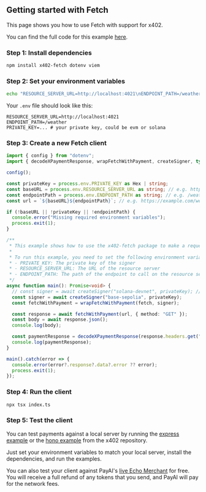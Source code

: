 ## Getting started with Fetch

This page shows you how to use Fetch with support for x402.

<Note>You can find the full code for this example [here](https://github.com/coinbase/x402/tree/main/examples/typescript/clients/fetch).</Note>

### Step 1: Install dependencies

```bash
npm install x402-fetch dotenv viem
```

### Step 2: Set your environment variables

```bash
echo "RESOURCE_SERVER_URL=http://localhost:4021\nENDPOINT_PATH=/weather\nPRIVATE_KEY=..." > .env
```

Your `.env` file should look like this:

```
RESOURCE_SERVER_URL=http://localhost:4021
ENDPOINT_PATH=/weather
PRIVATE_KEY=... # your private key, could be evm or solana
```

### Step 3: Create a new Fetch client

```typescript index.ts lines icon="typescript"
import { config } from "dotenv";
import { decodeXPaymentResponse, wrapFetchWithPayment, createSigner, type Hex } from "x402-fetch";

config();

const privateKey = process.env.PRIVATE_KEY as Hex | string;
const baseURL = process.env.RESOURCE_SERVER_URL as string; // e.g. https://example.com
const endpointPath = process.env.ENDPOINT_PATH as string; // e.g. /weather
const url = `${baseURL}${endpointPath}`; // e.g. https://example.com/weather

if (!baseURL || !privateKey || !endpointPath) {
  console.error("Missing required environment variables");
  process.exit(1);
}

/**
 * This example shows how to use the x402-fetch package to make a request to a resource server that requires a payment.
 *
 * To run this example, you need to set the following environment variables:
 * - PRIVATE_KEY: The private key of the signer
 * - RESOURCE_SERVER_URL: The URL of the resource server
 * - ENDPOINT_PATH: The path of the endpoint to call on the resource server
 */
async function main(): Promise<void> {
  // const signer = await createSigner("solana-devnet", privateKey); // uncomment for solana
  const signer = await createSigner("base-sepolia", privateKey);
  const fetchWithPayment = wrapFetchWithPayment(fetch, signer);

  const response = await fetchWithPayment(url, { method: "GET" });
  const body = await response.json();
  console.log(body);

  const paymentResponse = decodeXPaymentResponse(response.headers.get("x-payment-response")!);
  console.log(paymentResponse);
}

main().catch(error => {
  console.error(error?.response?.data?.error ?? error);
  process.exit(1);
});
```

### Step 4: Run the client

```bash
npx tsx index.ts
```

### Step 5: Test the client

You can test payments against a local server by running the [express example](https://github.com/coinbase/x402/tree/main/examples/typescript/servers/express) or the [hono example](https://github.com/coinbase/x402/tree/main/examples/typescript/servers/hono) from the x402 repository.  

Just set your environment variables to match your local server, install the dependencies, and run the examples.

<Note>You can also test your client against PayAI's [live Echo Merchant](https://x402.payai.network) for free. You will receive a full refund of any tokens that you send, and PayAI will pay for the network fees.</Note>